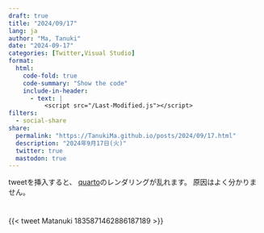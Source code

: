 ```yaml
---
draft: true
title: "2024/09/17"
lang: ja
author: "Ma, Tanuki"
date: "2024-09-17"
categories: [Twitter,Visual Studio]
format:
  html:
    code-fold: true
    code-summary: "Show the code"
    include-in-header: 
      - text: |
          <script src="/Last-Modified.js"></script>
filters:
  - social-share
share:
  permalink: "https://TanukiMa.github.io/posts/2024/09/17.html"
  description: "2024年9月17日(火)"
  twitter: true
  mastodon: true
---
```


tweetを挿入すると、
[quarto](https://quarto.org/)のレンダリングが乱れます。
原因はよく分かりません。

# 

{{< tweet Matanuki 1835871462886187189 >}}

<div id="last-modified"></div>

